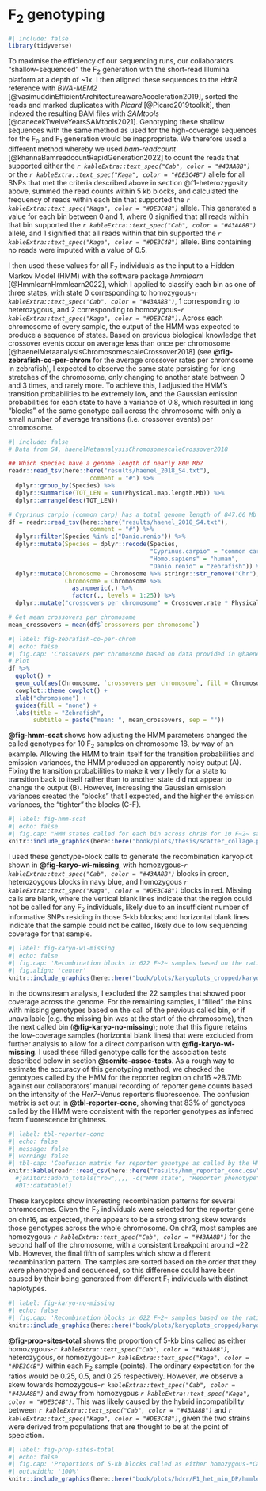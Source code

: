 # F~2~ genotyping {#sec-somite-f2-sequencing}

```r
#| include: false
library(tidyverse)
```

To maximise the efficiency of our sequencing runs, our collaborators "shallow-sequenced" the F~2~ generation with the short-read Illumina platform at a depth of ~1x. I then aligned these sequences to the *HdrR* reference with *BWA-MEM2* [@vasimuddinEfficientArchitectureawareAcceleration2019], sorted the reads and marked duplicates with *Picard* [@Picard2019toolkit], then indexed the resulting BAM files with *SAMtools* [@danecekTwelveYearsSAMtools2021]. Genotyping these shallow sequences with the same method as used for the high-coverage sequences for the F~0~ and F~1~ generation would be inappropriate. We therefore used a different method whereby we used *bam-readcount* [@khannaBamreadcountRapidGeneration2022] to count the reads that supported either the *`r kableExtra::text_spec("Cab", color = "#43AA8B")`* or the *`r kableExtra::text_spec("Kaga", color = "#DE3C4B")`* allele for all SNPs that met the criteria described above in section \@f1-heterozygosity above, summed the read counts within 5 kb blocks, and calculated the frequency of reads within each bin that supported the *`r kableExtra::text_spec("Kaga", color = "#DE3C4B")`* allele. This generated a value for each bin between 0 and 1, where 0 signified that all reads within that bin supported the *`r kableExtra::text_spec("Cab", color = "#43AA8B")`* allele, and 1 signified that all reads within that bin supported the *`r kableExtra::text_spec("Kaga", color = "#DE3C4B")`* allele. Bins containing no reads were imputed with a value of 0.5. 

I then used these values for all F~2~ individuals as the input to a Hidden Markov Model (HMM) with the software package *hmmlearn* [@HmmlearnHmmlearn2022], which I applied to classify each bin as one of three states, with state 0 corresponding to homozygous-*`r kableExtra::text_spec("Cab", color = "#43AA8B")`*, 1 corresponding to heterozygous, and 2 corresponding to homozygous-*`r kableExtra::text_spec("Kaga", color = "#DE3C4B")`*. Across each chromosome of every sample, the output of the HMM was expected to produce a sequence of states. Based on previous biological knowledge that crossover events occur on average less than once per chromosome [@haenelMetaanalysisChromosomescaleCrossover2018] (see **@fig-zebrafish-co-per-chrom** for the average crossover rates per chromosome in zebrafish), I expected to observe the same state persisting for long stretches of the chromosome, only changing to another state between 0 and 3 times, and rarely more. To achieve this, I adjusted the HMM's transition probabilities to be extremely low, and the Gaussian emission probabilities for each state to have a variance of 0.8, which resulted in long "blocks" of the same genotype call across the chromosome with only a small number of average transitions (i.e. crossover events) per chromosome. 

```r
#| include: false
# Data from S4, haenelMetaanalysisChromosomescaleCrossover2018

## Which species have a genome length of nearly 800 Mb?
readr::read_tsv(here::here("results/haenel_2018_S4.txt"),
                       comment = "#") %>% 
  dplyr::group_by(Species) %>% 
  dplyr::summarise(TOT_LEN = sum(Physical.map.length.Mb)) %>% 
  dplyr::arrange(desc(TOT_LEN))

# Cyprinus carpio (common carp) has a total genome length of 847.66 Mb (similar to 800 Mb in medaka)
df = readr::read_tsv(here::here("results/haenel_2018_S4.txt"),
                       comment = "#") %>% 
  dplyr::filter(Species %in% c("Danio.renio")) %>%
  dplyr::mutate(Species = dplyr::recode(Species,
                                        "Cyprinus.carpio" = "common carp",
                                        "Homo.sapiens" = "human",
                                        "Danio.renio" = "zebrafish")) %>% 
  dplyr::mutate(Chromosome = Chromosome %>% stringr::str_remove("Chr"),
                Chromosome = Chromosome %>% 
                  as.numeric(.) %>% 
                  factor(., levels = 1:25)) %>% 
  dplyr::mutate("crossovers per chromosome" = Crossover.rate * Physical.map.length.Mb / 100) 

# Get mean crossovers per chromosome
mean_crossovers = mean(df$`crossovers per chromosome`)

```


```r
#| label: fig-zebrafish-co-per-chrom
#| echo: false
#| fig.cap: 'Crossovers per chromosome based on data provided in @haenelMetaanalysisChromosomescaleCrossover2018, where "crossovers per chromosome" for each chromosome $c$ was calculated by $\frac{crossover~rate_{c}(cM / Mb) \times length_{c}(Mb)} {100}$. The medaka genome is shorter in length than the zebrafish genome (~800 Mb compared to ~1,300 Mb), which according to the authors would suggest that medaka likely has a higher average crossover rate than what is presented in this figure.'
# Plot
df %>% 
  ggplot() +
  geom_col(aes(Chromosome, `crossovers per chromosome`, fill = Chromosome)) +
  cowplot::theme_cowplot() +
  xlab("chromosome") +
  guides(fill = "none") +
  labs(title = "Zebrafish",
       subtitle = paste("mean: ", mean_crossovers, sep = ""))
```

**@fig-hmm-scat** shows how adjusting the HMM parameters changed the called genotypes for 10 F~2~ samples on chromosome 18, by way of an example. Allowing the HMM to train itself for the transition probabilities and emission variances, the HMM produced an apparently noisy output (A). Fixing the transition probabilities to make it very likely for a state to transition back to itself rather than to another state did not appear to change the output (B). However, increasing the Gaussian emission variances created the "blocks" that I expected, and the higher the emission variances, the "tighter" the blocks (C-F). 

```r
#| label: fig-hmm-scat
#| echo: false
#| fig.cap: "HMM states called for each bin across chr18 for 10 F~2~ samples, to illustrate the effect of changing the HMM's transition probabilities and emission variances. States 0, 1, and 2 correspond to homozygous *Cab*, heterozygous, and homozygous *Kaga*. Each point represents a 5-kb bin. Y-axis is the proportion of reads within each bin that align to the *Kaga* allele. X-axis is the bp location of the start of each bin. **A**: Standard HMM with all model parameters trained on the data. **B**. HMM with fixed transition probabilities of 0 $\\rightarrow$ 0 or 1 $\\rightarrow$ 1 or 2 $\\rightarrow$ 2 = 0.999; 0 $\\rightarrow$ 1 or 2 $\\rightarrow$ 1 = 0.00066; 0 $\\rightarrow$ 2 or 2 $\\rightarrow$ 0 = 0.000333; 1 $\\rightarrow$ 0 or 1 $\\rightarrow$ 2 = 0.0005. **C**-**F** retain those transition probabilities but with different fixed emission variances of 0.01 (**C**), 0.33 (**D**), 0.8 (**E**), and 1 (**F**)."
knitr::include_graphics(here::here("book/plots/thesis/scatter_collage.png"), auto_pdf = T)
```

I used these genotype-block calls to generate the recombination karyoplot shown in **@fig-karyo-wi-missing**, with homozygous-*`r kableExtra::text_spec("Cab", color = "#43AA8B")`* blocks in green, heterozoygous blocks in navy blue, and homozygous *`r kableExtra::text_spec("Kaga", color = "#DE3C4B")`* blocks in red. Missing calls are blank, where the vertical blank lines indicate that the region could not be called for any F~2~ individuals, likely due to an insufficient number of informative SNPs residing in those 5-kb blocks; and horizontal blank lines indicate that the sample could not be called, likely due to low sequencing coverage for that sample. 

```r
#| label: fig-karyo-wi-missing
#| echo: false
#| fig.cap: 'Recombination blocks in 622 F~2~ samples based on the ratio of reads mapping to either the *Cab* or *Kaga* allele within 5-kb bins, with homozygous-*Cab* blocks in green, heterozoygous blocks in navy blue, and homozygous *Kaga* blocks in red. Most blocks show 0-2 crossover events, as expected, with some regions showing higher numbers of crossovers interpreted as noise. Unfilled regions are those with no state called by the HMM due to a lack of reads mapping to SNPs within those 5-kb bins.'
#| fig.align: 'center'
knitr::include_graphics(here::here("book/plots/karyoplots_cropped/karyoplot_wi_missing_cropped.png"), auto_pdf = T)
```

In the downstream analysis, I excluded the 22 samples that showed poor coverage across the genome. For the remaining samples, I "filled" the bins with missing genotypes based on the call of the previous called bin, or if unavailable (e.g. the missing bin was at the start of the chromosome), then the next called bin (**@fig-karyo-no-missing**); note that this figure retains the low-coverage samples (horizontal blank lines) that were excluded from further analysis to allow for a direct comparison with **@fig-karyo-wi-missing**. I used these filled genotype calls for the association tests described below in section **@somite-assoc-tests**. As a rough way to estimate the accuracy of this genotyping method, we checked the genotypes called by the HMM for the reporter region on chr16 ~28.7Mb against our collaborators' manual recording of reporter gene counts based on the intensity of the *Her7*-Venus reporter's fluorescence. The confusion matrix is set out in **@tbl-reporter-conc**, showing that 83% of genotypes called by the HMM were consistent with the reporter genotypes as inferred from fluorescence brightness.

```r
#| label: tbl-reporter-conc
#| echo: false
#| message: false
#| warning: false
#| tbl-cap: 'Confusion matrix for reporter genotype as called by the HMM, and as inferred from the fluorescence brightness.'
knitr::kable(readr::read_csv(here::here("results/hmm_reporter_conc.csv"))) #%>% 
  #janitor::adorn_totals("row",,,, -c("HMM state", "Reporter phenotype")) %>% 
  #DT::datatable()
```

These karyoplots show interesting recombination patterns for several chromosomes. Given the F~2~ individuals were selected for the reporter gene on chr16, as expected, there appears to be a strong strong skew towards those genotypes across the whole chromosome. On chr3, most samples are homozygous-*`r kableExtra::text_spec("Cab", color = "#43AA8B")`* for the second half of the chromosome, with a consistent breakpoint around ~22 Mb. However, the final fifth of samples which show a different recombination pattern. The samples are sorted based on the order that they were phenotyped and sequenced, so this difference could have been caused by their being generated from different F~1~ individuals with distinct haplotypes. 

```r
#| label: fig-karyo-no-missing
#| echo: false
#| fig.cap: 'Recombination blocks in 622 F~2~ samples based on the ratio of reads mapping to either the *Cab* or *Kaga* allele within 5-kb bins, with homozygous-*Cab* blocks in green, heterozoygous blocks in navy blue, and homozygous *Kaga* blocks in red. Most blocks show 0-2 crossover events, as expected, with some regions showing higher numbers of crossovers interpreted as noise. Bins with missing genotypes were "filled" based on the call of the previous called bin, or if unavailable (e.g. the missing bin was at the start of the chromosome), then the next called bin.'
knitr::include_graphics(here::here("book/plots/karyoplots_cropped/karyoplot_no_missing_cropped.png"), auto_pdf = T)
```

**@fig-prop-sites-total** shows the proportion of 5-kb bins called as either homozygous-*`r kableExtra::text_spec("Cab", color = "#43AA8B")`*, heterozygous, or homozygous-*`r kableExtra::text_spec("Kaga", color = "#DE3C4B")`* within each F~2~ sample (points). The ordinary expectation for the ratios would be 0.25, 0.5, and 0.25 respectively. However, we observe a skew towards homozygous-*`r kableExtra::text_spec("Cab", color = "#43AA8B")`* and away from homozygous *`r kableExtra::text_spec("Kaga", color = "#DE3C4B")`*. This was likely caused by the hybrid incompatibility between *`r kableExtra::text_spec("Cab", color = "#43AA8B")`* and *`r kableExtra::text_spec("Kaga", color = "#DE3C4B")`*, given the two strains were derived from populations  that are thought to be at the point of speciation. 

```r
#| label: fig-prop-sites-total
#| echo: false
#| fig.cap: 'Proportions of 5-kb blocks called as either homozygous-*Cab*, heterozygous, or homozygous-*Kaga*.'
#| out.width: '100%'
knitr::include_graphics(here::here("book/plots/hdrr/F1_het_min_DP/hmmlearn_true/None/5000/0.8/prop_sites_total.png"), auto_pdf = T)
```
